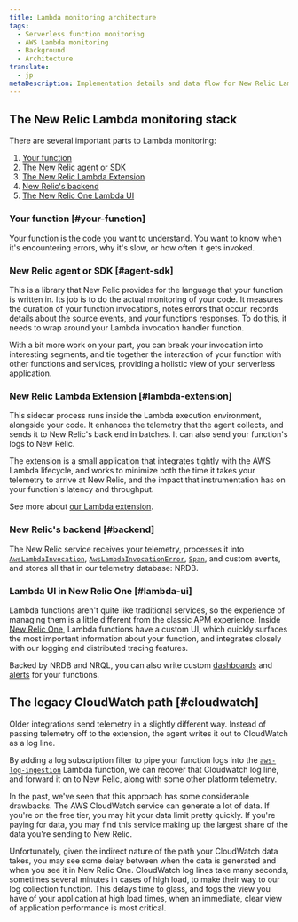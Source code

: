```yaml
---
title: Lambda monitoring architecture
tags:
  - Serverless function monitoring
  - AWS Lambda monitoring
  - Background
  - Architecture
translate:
  - jp
metaDescription: Implementation details and data flow for New Relic Lambda monitoring
---
```


## The New Relic Lambda monitoring stack

There are several important parts to Lambda monitoring:

1. [Your function](#your-function)
2. [The New Relic agent or SDK](#agent-sdk)
3. [The New Relic Lambda Extension](#lambda-extension)
4. [New Relic's backend](#backend)
5. [The New Relic One Lambda UI](#lambda-ui)

### Your function [#your-function]

Your function is the code you want to understand. You want to know when it's encountering errors, why it's slow, or how often it gets invoked.

### New Relic agent or SDK [#agent-sdk]

This is a library that New Relic provides for the language that your function is written in. Its job is to do the actual monitoring of your code. It measures the duration of your function invocations, notes errors that occur, records details about the source events, and your functions responses. To do this, it needs to wrap around your Lambda invocation handler function.

With a bit more work on your part, you can break your invocation into interesting segments, and tie together the interaction of your function with other functions and services, providing a holistic view of your serverless application.

### New Relic Lambda Extension [#lambda-extension]

This sidecar process runs inside the Lambda execution environment, alongside your code. It enhances the telemetry that the agent collects, and sends it to New Relic's back end in batches. It can also send your function's logs to New Relic.

The extension is a small application that integrates tightly with the AWS Lambda lifecycle, and works to minimize both the time it takes your telemetry to arrive at New Relic, and the impact that instrumentation has on your function's latency and throughput.

See more about [our Lambda extension](https://github.com/newrelic/newrelic-lambda-extension).

### New Relic's backend [#backend]

The New Relic service receives your telemetry, processes it into [`AwsLambdaInvocation`](https://docs.newrelic.com/attribute-dictionary/?event=AwsLambdaInvocation), [`AwsLambdaInvocationError`](https://docs.newrelic.com/attribute-dictionary/?event=AwsLambdaInvocationError),
[`Span`](https://docs.newrelic.com/attribute-dictionary/?event=Span), and custom events, and stores all that in our telemetry database: NRDB.

### Lambda UI in New Relic One [#lambda-ui]

Lambda functions aren't quite like traditional services, so the experience of managing them is a little different
from the classic APM experience. Inside [New Relic One](/docs/new-relic-one/use-new-relic-one/get-started/introduction-new-relic-one/), Lambda functions have a custom UI, which quickly surfaces the most important information about your function, and integrates closely with our logging and distributed tracing features. 

Backed by NRDB and NRQL, you can also write custom [dashboards](/docs/query-your-data/explore-query-data/dashboards/introduction-dashboards/) and [alerts](/docs/alerts-applied-intelligence/new-relic-alerts/learn-alerts/introduction-alerts/) for your functions.

## The legacy CloudWatch path [#cloudwatch]

Older integrations send telemetry in a slightly different way. Instead of passing telemetry off to the extension, the agent writes it out to CloudWatch as a log line.

By adding a log subscription filter to pipe your function logs into the [`aws-log-ingestion`](https://github.com/newrelic/aws-log-ingestion) Lambda function, we can recover that Cloudwatch log line, and forward it on to New Relic, along with some other platform telemetry.

In the past, we've seen that this approach has some considerable drawbacks. The AWS CloudWatch service can generate a lot of data. If you're on the free tier, you may hit your data limit pretty quickly. If you're paying for data, you may find this service making up the largest share of the data you're sending to New Relic. 

Unfortunately, given the indirect nature of the path your CloudWatch data takes, you may see some delay between when the data is generated and when you see it in New Relic One. CloudWatch log lines take many seconds, sometimes several minutes in cases of high load, to make their way to our log collection function. This delays time to glass, and fogs the view you have of your application at high load times, when an immediate, clear view of application performance is most critical.
